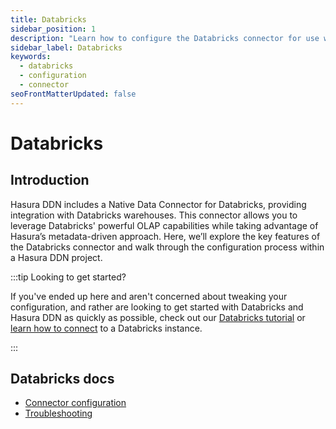 ```yaml
---
title: Databricks
sidebar_position: 1
description: "Learn how to configure the Databricks connector for use with Hasura DDN."
sidebar_label: Databricks
keywords:
  - databricks
  - configuration
  - connector
seoFrontMatterUpdated: false
---
```


# Databricks

## Introduction

Hasura DDN includes a Native Data Connector for Databricks, providing integration with Databricks warehouses. This
connector allows you to leverage Databricks' powerful OLAP capabilities while taking advantage of Hasura’s
metadata-driven approach. Here, we’ll explore the key features of the Databricks connector and walk through the
configuration process within a Hasura DDN project.

:::tip Looking to get started?

If you've ended up here and aren't concerned about tweaking your configuration, and rather are looking to get started
with Databricks and Hasura DDN as quickly as possible, check out our
[Databricks tutorial](/how-to-build-with-promptql/with-databricks.mdx) or
[learn how to connect](/data-sources/connect-to-a-source.mdx) to a Databricks instance.

:::

## Databricks docs

- [Connector configuration](/reference/connectors/databricks/configuration.mdx)
- [Troubleshooting](/reference/connectors/databricks/troubleshooting.mdx)
